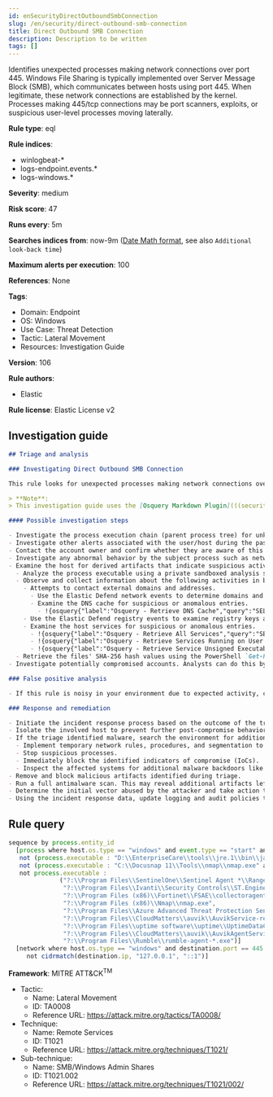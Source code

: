 ```yaml
---
id: enSecurityDirectOutboundSmbConnection
slug: /en/security/direct-outbound-smb-connection
title: Direct Outbound SMB Connection
description: Description to be written
tags: []
---
```


<div id="direct-outbound-smb-connection"></div>

Identifies unexpected processes making network connections over port 445. Windows File Sharing is typically implemented over Server Message Block (SMB), which communicates between hosts using port 445. When legitimate, these network connections are established by the kernel. Processes making 445/tcp connections may be port scanners, exploits, or suspicious user-level processes moving laterally.

**Rule type**: eql

**Rule indices**:

* winlogbeat-*
* logs-endpoint.events.*
* logs-windows.*

**Severity**: medium

**Risk score**: 47

**Runs every**: 5m

**Searches indices from**: now-9m ([Date Math format](((ref))/common-options.html#date-math), see also <DocLink id="enSecurityRulesUiCreate" section="set-the-rules-schedule">`Additional look-back time`</DocLink>)

**Maximum alerts per execution**: 100

**References**: None

**Tags**:

* Domain: Endpoint
* OS: Windows
* Use Case: Threat Detection
* Tactic: Lateral Movement
* Resources: Investigation Guide

**Version**: 106

**Rule authors**:

* Elastic

**Rule license**: Elastic License v2

## Investigation guide

```markdown
## Triage and analysis

### Investigating Direct Outbound SMB Connection

This rule looks for unexpected processes making network connections over port 445. Windows file sharing is typically implemented over Server Message Block (SMB), which communicates between hosts using port 445. When legitimate, these network connections are established by the kernel (PID 4). Occurrences of non-system processes using this port can indicate port scanners, exploits, and tools used to move laterally on the environment.

> **Note**:
> This investigation guide uses the [Osquery Markdown Plugin](((security-guide))/invest-guide-run-osquery.html) introduced in Elastic Stack version 8.5.0. Older Elastic Stack versions will display unrendered Markdown in this guide.

#### Possible investigation steps

- Investigate the process execution chain (parent process tree) for unknown processes. Examine their executable files for prevalence, whether they are located in expected locations, and if they are signed with valid digital signatures.
- Investigate other alerts associated with the user/host during the past 48 hours.
- Contact the account owner and confirm whether they are aware of this activity.
- Investigate any abnormal behavior by the subject process such as network connections, registry or file modifications, and any spawned child processes.
- Examine the host for derived artifacts that indicate suspicious activities:
  - Analyze the process executable using a private sandboxed analysis system.
  - Observe and collect information about the following activities in both the sandbox and the alert subject host:
    - Attempts to contact external domains and addresses.
      - Use the Elastic Defend network events to determine domains and addresses contacted by the subject process by filtering by the process' `process.entity_id`.
      - Examine the DNS cache for suspicious or anomalous entries.
        - !{osquery{"label":"Osquery - Retrieve DNS Cache","query":"SELECT * FROM dns_cache"}}
    - Use the Elastic Defend registry events to examine registry keys accessed, modified, or created by the related processes in the process tree.
    - Examine the host services for suspicious or anomalous entries.
      - !{osquery{"label":"Osquery - Retrieve All Services","query":"SELECT description, display_name, name, path, pid, service_type, start_type, status, user_account FROM services"}}
      - !{osquery{"label":"Osquery - Retrieve Services Running on User Accounts","query":"SELECT description, display_name, name, path, pid, service_type, start_type, status, user_account FROM services WHERE\nNOT (user_account LIKE '%LocalSystem' OR user_account LIKE '%LocalService' OR user_account LIKE '%NetworkService' OR\nuser_account == null)\n"}}
      - !{osquery{"label":"Osquery - Retrieve Service Unsigned Executables with Virustotal Link","query":"SELECT concat('https://www.virustotal.com/gui/file/', sha1) AS VtLink, name, description, start_type, status, pid,\nservices.path FROM services JOIN authenticode ON services.path = authenticode.path OR services.module_path =\nauthenticode.path JOIN hash ON services.path = hash.path WHERE authenticode.result != 'trusted'\n"}}
  - Retrieve the files' SHA-256 hash values using the PowerShell `Get-FileHash` cmdlet and search for the existence and reputation of the hashes in resources like VirusTotal, Hybrid-Analysis, CISCO Talos, Any.run, etc.
- Investigate potentially compromised accounts. Analysts can do this by searching for login events (for example, 4624) to the target host after the registry modification.

### False positive analysis

- If this rule is noisy in your environment due to expected activity, consider adding exceptions — preferably with a combination of user and command line conditions.

### Response and remediation

- Initiate the incident response process based on the outcome of the triage.
- Isolate the involved host to prevent further post-compromise behavior.
- If the triage identified malware, search the environment for additional compromised hosts.
  - Implement temporary network rules, procedures, and segmentation to contain the malware.
  - Stop suspicious processes.
  - Immediately block the identified indicators of compromise (IoCs).
  - Inspect the affected systems for additional malware backdoors like reverse shells, reverse proxies, or droppers that attackers could use to reinfect the system.
- Remove and block malicious artifacts identified during triage.
- Run a full antimalware scan. This may reveal additional artifacts left in the system, persistence mechanisms, and malware components.
- Determine the initial vector abused by the attacker and take action to prevent reinfection through the same vector.
- Using the incident response data, update logging and audit policies to improve the mean time to detect (MTTD) and the mean time to respond (MTTR).

```

## Rule query

```js
sequence by process.entity_id
  [process where host.os.type == "windows" and event.type == "start" and process.pid != 4 and
   not (process.executable : "D:\\EnterpriseCare\\tools\\jre.1\\bin\\java.exe" and process.args : "com.emeraldcube.prism.launcher.Invoker") and
   not (process.executable : "C:\\Docusnap 11\\Tools\\nmap\\nmap.exe" and process.args : "smb-os-discovery.nse") and
   not process.executable :
              ("?:\\Program Files\\SentinelOne\\Sentinel Agent *\\Ranger\\SentinelRanger.exe",
               "?:\\Program Files\\Ivanti\\Security Controls\\ST.EngineHost.exe",
               "?:\\Program Files (x86)\\Fortinet\\FSAE\\collectoragent.exe",
               "?:\\Program Files (x86)\\Nmap\\nmap.exe",
               "?:\\Program Files\\Azure Advanced Threat Protection Sensor\\*\\Microsoft.Tri.Sensor.exe",
               "?:\\Program Files\\CloudMatters\\auvik\\AuvikService-release-*\\AuvikService.exe",
               "?:\\Program Files\\uptime software\\uptime\\UptimeDataCollector.exe",
               "?:\\Program Files\\CloudMatters\\auvik\\AuvikAgentService.exe",
               "?:\\Program Files\\Rumble\\rumble-agent-*.exe")]
  [network where host.os.type == "windows" and destination.port == 445 and process.pid != 4 and
     not cidrmatch(destination.ip, "127.0.0.1", "::1")]

```

**Framework**: MITRE ATT&CK<sup>TM</sup>

* Tactic:
    * Name: Lateral Movement
    * ID: TA0008
    * Reference URL: https://attack.mitre.org/tactics/TA0008/
* Technique:
    * Name: Remote Services
    * ID: T1021
    * Reference URL: https://attack.mitre.org/techniques/T1021/
* Sub-technique:
    * Name: SMB/Windows Admin Shares
    * ID: T1021.002
    * Reference URL: https://attack.mitre.org/techniques/T1021/002/

